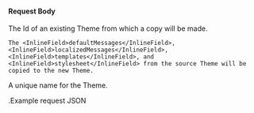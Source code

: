 
#### Request Body

<APIBlock>
  <APIField name="sourceThemeId" type="UUID" required>
    The Id of an existing Theme from which a copy will be made.

    The <InlineField>defaultMessages</InlineField>, <InlineField>localizedMessages</InlineField>, <InlineField>templates</InlineField>, and <InlineField>stylesheet</InlineField> from the source Theme will be copied to the new Theme.
  </APIField>
  <APIField name="theme.name" type="String" required>
    A unique name for the Theme.
  </APIField>
</APIBlock>

.Example request JSON
<JSON  src="themes/copy-request.json" />
